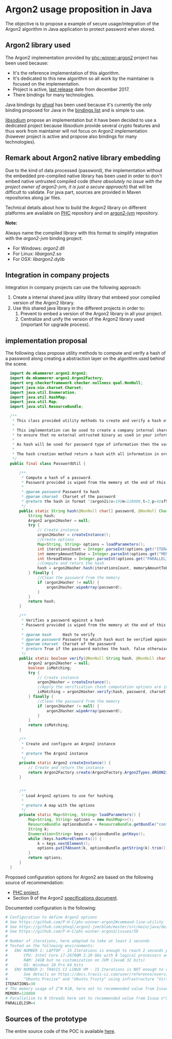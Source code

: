 = Argon2 usage proposition in Java =

The objective is to propose a example of secure usage/integration of the Argon2 algorithm in Java application to protect password when stored.

== Argon2 library used ==

The Argon2 implementation provided by [https://github.com/P-H-C/phc-winner-argon2 phc-winner-argon2] project has been used because:
* It's the reference implementation of this algorithm.
* It's dedicated to this new algorithm so all work by the maintainer is focused on the implementation.
* Project is active, [https://github.com/P-H-C/phc-winner-argon2/blob/master/CHANGELOG.md last release] date from december 2017.
* There bindings for many technologies.

Java bindings by [https://github.com/phxql/argon2-jvm phxql] has been used because it's currently the only binding proposed for Java in the [https://github.com/P-H-C/phc-winner-argon2#bindings bindings list] and is simple to use.

[https://download.libsodium.org/doc/ libsodium] propose an implementation but it have been decided to use a dedicated project because libsodium provide several crypto features and thus work from maintainer will not focus on Argon2 implementation (however project is active and propose also bindings for many technologies).

== Remark about Argon2 native library embedding ==

Due to the kind of data processed (password), the implementation without the embedded pre-compiled native library has been used in order to don't embed native untrusted compiled code (''there absolutely no issue with the project owner of argon2-jvm, it is just a secure approach'') that will be difficult to validate. For java part, sources are provided in Maven repositories along jar files.

Technical details about how to build the Argon2 library on different platforms are available on [https://github.com/P-H-C/phc-winner-argon2#usage PHC] repository and on [https://github.com/phxql/argon2-jvm/blob/master/docs/compile-argon2.md argon2-jvm] repository.


'''Note:'''

Always name the compiled library with this format to simplify integration with the ''argon2-jvm'' binding project:
* For Windows: ''argon2''.dll
* For Linux: ''libargon2''.so
* For OSX: ''libargon2''.dylib

== Integration in company projects ==

Integration in company projects can use the following approach:
# Create a internal shared java utility library that embeed your compiled version of the Argon2 library.
# Use this shared java library in the different projects in order to:
## Prevent to embed a version of the Argon2 library in all your project.
## Centralize and unify the version of the Argon2 library used (important for upgrade process).

== implementation proposal ==

The following class propose utility methods to compute and verify a hash of a password along creating a abstraction layer on the algorithm used behind the scene.

<syntaxhighlight lang="java">
  import de.mkammerer.argon2.Argon2;
  import de.mkammerer.argon2.Argon2Factory;
  import org.checkerframework.checker.nullness.qual.NonNull;
  import java.nio.charset.Charset;
  import java.util.Enumeration;
  import java.util.HashMap;
  import java.util.Map;
  import java.util.ResourceBundle;

  /**
   * This class provided utility methods to create and verify a hash of a password.
   *
   * This implementation can be used to create a company internal shared java utility library that embed your compiled version of the Argon2 library
   * to ensure that no external untrusted binary as used in your information system.
   *
   * As hash will be used for password type of information then the variant named "Argon2i" of Argon2 will be used.
   *
   * The hash creation method return a hash with all information in order to allow the application that need to verify the hash to be in a full stateless mode.
   */
  public final class PasswordUtil {

      /**
       * Compute a hash of a password.
       * Password provided is wiped from the memory at the end of this method
       *
       * @param password Password to hash
       * @param charset  Charset of the password
       * @return the hash in format "$argon2i$v=19$m=128000,t=3,p=4$sfSe5MewORVlg8cDtxOTbg$uqWx4mZvLI092oJ8ZwAjAWU0rrBSDQkOezxAuvrE5dM"
       */
      public static String hash(@NonNull char[] password, @NonNull Charset charset) {
          String hash;
          Argon2 argon2Hasher = null;
          try {
              // Create instance
              argon2Hasher = createInstance();
              //Create options
              Map<String, String> options = loadParameters();
              int iterationsCount = Integer.parseInt(options.get("ITERATIONS"));
              int memoryAmountToUse = Integer.parseInt(options.get("MEMORY"));
              int threadToUse = Integer.parseInt(options.get("PARALLELISM"));
              //Compute and return the hash
              hash = argon2Hasher.hash(iterationsCount, memoryAmountToUse, threadToUse, password, charset);
          } finally {
              //Clean the password from the memory
              if (argon2Hasher != null) {
                  argon2Hasher.wipeArray(password);
              }
          }
          return hash;
      }

      /**
       * Verifies a password against a hash
       * Password provided is wiped from the memory at the end of this method
       *
       * @param hash     Hash to verify
       * @param password Password to which hash must be verified against
       * @param charset  Charset of the password
       * @return True if the password matches the hash, false otherwise.
       */
      public static boolean verify(@NonNull String hash, @NonNull char[] password, @NonNull Charset charset) {
          Argon2 argon2Hasher = null;
          boolean isMatching;
          try {
              // Create instance
              argon2Hasher = createInstance();
              //Apply the verification (hash computation options are included in the hash itself)
              isMatching = argon2Hasher.verify(hash, password, charset);
          } finally {
              //Clean the password from the memory
              if (argon2Hasher != null) {
                  argon2Hasher.wipeArray(password);
              }
          }
          return isMatching;
      }

      /**
       * Create and configure an Argon2 instance
       *
       * @return The Argon2 instance
       */
      private static Argon2 createInstance() {
          // Create and return the instance
          return Argon2Factory.create(Argon2Factory.Argon2Types.ARGON2i);
      }


      /**
       * Load Argon2 options to use for hashing.
       *
       * @return A map with the options
       */
      private static Map<String, String> loadParameters() {
          Map<String, String> options = new HashMap<>();
          ResourceBundle optionsBundle = ResourceBundle.getBundle("config");
          String k;
          Enumeration<String> keys = optionsBundle.getKeys();
          while (keys.hasMoreElements()) {
              k = keys.nextElement();
              options.putIfAbsent(k, optionsBundle.getString(k).trim());
          }
          return options;
      }
  }
</syntaxhighlight>

Proposed configuration options for Argon2 are based on the following source of recommendation:
* [https://github.com/P-H-C/phc-winner-argon2/issues/59 PHC project].
* Section 9 of the Argon2 [https://github.com/P-H-C/phc-winner-argon2/blob/master/argon2-specs.pdf specifications document].

Documented configuration is the following:

<syntaxhighlight lang="python" highlight="15,17,19">
# Configuration to define Argon2 options
# See https://github.com/P-H-C/phc-winner-argon2#command-line-utility
# See https://github.com/phxql/argon2-jvm/blob/master/src/main/java/de/mkammerer/argon2/Argon2.java
# See https://github.com/P-H-C/phc-winner-argon2/issues/59
#
# Number of iterations, here adapted to take at least 2 seconds
# Tested on the following environments:
#   ENV NUMBER 1: LAPTOP - 15 Iterations is enough to reach 2 seconds processing time
#       CPU: Intel Core i7-2670QM 2.20 GHz with 8 logical processors and 4 cores
#       RAM: 24GB but no customization on JVM (Java8 32 bits)
#       OS: Windows 10 Pro 64 bits
#   ENV NUMBER 2: TRAVIS CI LINUX VM - 15 Iterations is NOT enough to reach 2 seconds processing time (processing time take 1 second)
#       See details on https://docs.travis-ci.com/user/reference/overview/#Virtualisation-Environment-vs-Operating-System
#       "Ubuntu Precise" and "Ubuntu Trusty" using infrastructure "Virtual machine on GCE" were used (GCE = Google Compute Engine)
ITERATIONS=30
# The memory usage of 2^N KiB, here set to recommended value from Issue n°9 of PHC project (128 MB)
MEMORY=128000
# Parallelism to N threads here set to recommended value from Issue n°9 of PHC project
PARALLELISM=4
</syntaxhighlight>

== Sources of the prototype ==

The entire source code of the POC is available [https://github.com/righettod/poc-argon2 here].
